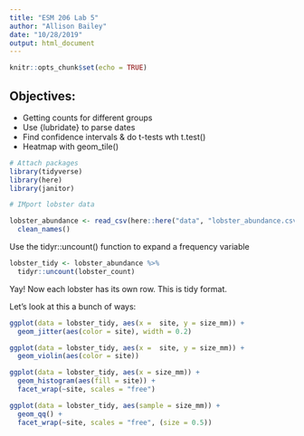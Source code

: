 ```yaml
---
title: "ESM 206 Lab 5"
author: "Allison Bailey"
date: "10/28/2019"
output: html_document
---
```


```r
knitr::opts_chunk$set(echo = TRUE)
```

## Objectives:

- Getting counts for different groups
- Use {lubridate} to parse dates
-  Find confidence intervals & do t-tests wth t.test()
- Heatmap with geom_tile()

```r
# Attach packages
library(tidyverse)
library(here)
library(janitor)
```
```r
# IMport lobster data

lobster_abundance <- read_csv(here::here("data", "lobster_abundance.csv"), na = "-99999") %>%
  clean_names()
```

Use the tidyr::uncount() function to expand a frequency variable
```r
lobster_tidy <- lobster_abundance %>%
  tidyr::uncount(lobster_count)
```

Yay! Now each lobster has its own row.  This is tidy format.

Let's look at this a bunch of ways:
```r
ggplot(data = lobster_tidy, aes(x =  site, y = size_mm)) +
  geom_jitter(aes(color = site), width = 0.2)

ggplot(data = lobster_tidy, aes(x =  site, y = size_mm)) +
  geom_violin(aes(color = site))

ggplot(data = lobster_tidy, aes(x = size_mm)) +
  geom_histogram(aes(fill = site)) +
  facet_wrap(~site, scales = "free")

ggplot(data = lobster_tidy, aes(sample = size_mm)) +
  geom_qq() +
  facet_wrap(~site, scales = "free", (size = 0.5))
```


